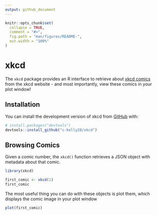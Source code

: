 ```yaml
---
output: github_document
---
```


<!-- README.md is generated from README.Rmd. Please edit that file -->

```r
knitr::opts_chunk$set(
  collapse = TRUE,
  comment = "#>",
  fig.path = "man/figures/README-",
  out.width = "100%"
)
```

# xkcd

<!-- badges: start -->
<!-- badges: end -->

The `xkcd` package provides an R interface to retrieve about [xkcd comics](https://xkcd.com) from the xkcd website - and most importantly, view these comics in your plot window!

## Installation

You can install the development version of xkcd from [GitHub](https://github.com/) with:

``` r
# install.packages("devtools")
devtools::install_github("c-kelly28/xkcd")
```

## Browsing Comics

Given a comic number, the `xkcd()` function retrieves a JSON object with metadata about that comic. 

```r
library(xkcd)

first_comic <- xkcd(1)
first_comic
```

The most useful thing you can do with these objects is plot them, which displays the comic image in your plot window

```r
plot(first_comic)
```
